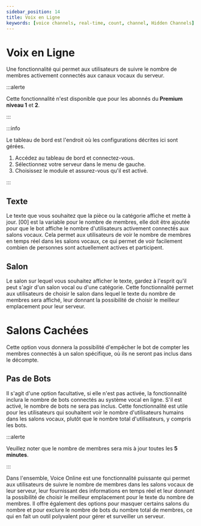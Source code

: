 ```yaml
---
sidebar_position: 14
title: Voix en Ligne
keywords: [voice channels, real-time, count, channel, Hidden Channels] 
---
```



# Voix en Ligne

Une fonctionnalité qui permet aux utilisateurs de suivre le nombre de membres activement connectés aux canaux vocaux du serveur.

:::alerte

Cette fonctionnalité n'est disponible que pour les abonnés du **Premium niveau 1** et **2**.

:::

:::info

Le tableau de bord est l'endroit où les configurations décrites ici sont gérées.

1. Accédez au tableau de bord et connectez-vous.
2. Sélectionnez votre serveur dans le menu de gauche.
3. Choisissez le module et assurez-vous qu'il est activé.

:::

## Texte

Le texte que vous souhaitez que la pièce ou la catégorie affiche et mette à jour. [00] est la variable pour le nombre de membres, elle doit être ajoutée pour que le bot affiche le nombre d'utilisateurs activement connectés aux salons vocaux. Cela permet aux utilisateurs de voir le nombre de membres en temps réel dans les salons vocaux, ce qui permet de voir facilement combien de personnes sont actuellement actives et participent.

## Salon

Le salon sur lequel vous souhaitez afficher le texte, gardez à l'esprit qu'il peut s'agir d'un salon vocal ou d'une catégorie. Cette fonctionnalité permet aux utilisateurs de choisir le salon dans lequel le texte du nombre de membres sera affiché, leur donnant la possibilité de choisir le meilleur emplacement pour leur serveur.

# Salons Cachées

Cette option vous donnera la possibilité d'empêcher le bot de compter les membres connectés à un salon spécifique, où ils ne seront pas inclus dans le décompte.

## Pas de Bots

Il s'agit d'une option facultative, si elle n'est pas activée, la fonctionnalité inclura le nombre de bots connectés au système vocal en ligne. S'il est activé, le nombre de bots ne sera pas inclus. Cette fonctionnalité est utile pour les utilisateurs qui souhaitent voir le nombre d'utilisateurs humains dans les salons vocaux, plutôt que le nombre total d'utilisateurs, y compris les bots.

:::alerte

Veuillez noter que le nombre de membres sera mis à jour toutes les **5 minutes**.

:::

Dans l'ensemble, Voice Online est une fonctionnalité puissante qui permet aux utilisateurs de suivre le nombre de membres dans les salons vocaux de leur serveur, leur fournissant des informations en temps réel et leur donnant la possibilité de choisir le meilleur emplacement pour le texte du nombre de membres. Il offre également des options pour masquer certains salons du nombre et pour exclure le nombre de bots du nombre total de membres, ce qui en fait un outil polyvalent pour gérer et surveiller un serveur.



